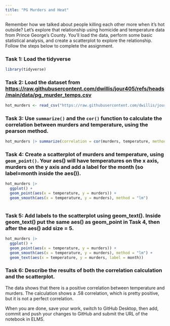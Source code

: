 ```yaml
---
title: "PG Murders and Heat"
---
```


Remember how we talked about people killing each other more when it's hot outside? Let's explore that relationship using homicide and temperature data from Prince George's County. You'll load the data, perform some basic statistical analysis, and create a scatterplot to explore the relationship. Follow the steps below to complete the assignment.

### Task 1: Load the tidyverse

```r
library(tidyverse)
```


### Task 2: Load the dataset from [https://raw.githubusercontent.com/dwillis/jour405/refs/heads/main/data/pg_murder_temps.csv](https://raw.githubusercontent.com/dwillis/jour405/refs/heads/main/data/pg_murder_temps.csv)

```r
hot_murders <- read_csv("https://raw.githubusercontent.com/dwillis/jour405/refs/heads/main/data/pg_murder_temps.csv")
```


### Task 3: Use `summarize()` and the `cor()` function to calculate the correlation between murders and temperature, using the pearson method.

```r
hot_murders |> summarize(correlation = cor(murders, temperature, method = "pearson"))
```


### Task 4: Create a scatterplot of murders and temperature, using `geom_point()`. Your aes() will have temperatures on the x axis, murders on the y axis and add a label for the month (so label=month inside the aes()).

```r

hot_murders |> 
  ggplot() +
  geom_point(aes(x = temperature, y = murders)) +
  geom_smooth(aes(x = temperature, y = murders), method = "lm")
  

```


### Task 5: Add labels to the scatterplot using geom_text(). Inside geom_text() put the same aes() as geom_point in Task 4, then after the aes() add size = 5.

```r
hot_murders |> 
  ggplot() +
  geom_point(aes(x = temperature, y = murders)) +
  geom_smooth(aes(x = temperature, y = murders), method = "lm") + 
  geom_text(aes(x = temperature, y = murders, label = month))
```


### Task 6: Describe the results of both the correlation calculation and the scatterplot.

The data shows that there is a positive correlation between temperature and murders. The calculation shows a .58 correlation, which is pretty positive, but it is not a perfect correlation. 

When you are done, save your work, switch to GitHub Desktop, then add, commit and push your changes to GitHub and submit the URL of the notebook in ELMS.
